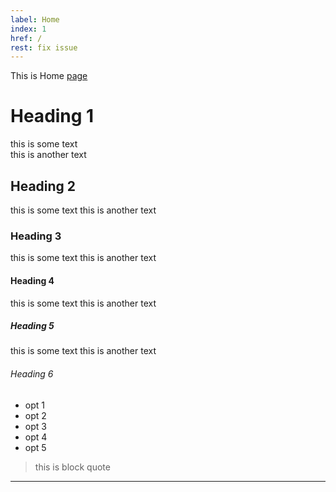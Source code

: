 ```yaml
---
label: Home
index: 1
href: /
rest: fix issue
---
```


This is Home [page](https://meta.stackexchange.com/questions/63768/does-markdown-have-a-way-to-express-strikeout)

# Heading 1
this is some text <br/>
this is another text

## Heading 2
this is some text
this is another text
### Heading 3
this is some text
this is another text
#### Heading 4
this is some text
this is another text
##### Heading 5
this is some text
this is another text
###### Heading 6
- opt 1
- opt 2
- opt 3
- opt 4
- opt 5

> this is block quote

---


